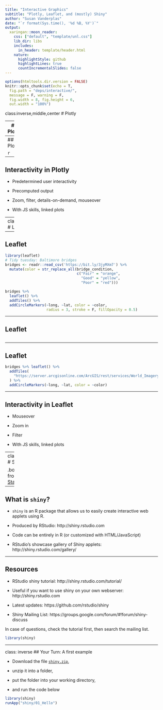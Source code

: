 ```yaml
---
title: "Interactive Graphics"
subtitle: "Plotly, Leaflet, and (mostly) Shiny"
author: "Susan Vanderplas"
date: "`r format(Sys.time(), '%d %B, %Y')`"
output:
  xaringan::moon_reader:
    css: ["default", "template/unl.css"]
    lib_dir: libs
    includes:
      in_header: template/header.html
    nature:
      highlightStyle: github
      highlightLines: true
      countIncrementalSlides: false
---
```


```r
options(htmltools.dir.version = FALSE)
knitr::opts_chunk$set(echo = T, 
  fig.path = "deps/interactive/",
  message = F, warning = F, 
  fig.width = 8, fig.height = 6, 
  out.width = "100%")
```

class:inverse,middle,center
# Plotly

---
## Plotly

```r
library(palmerpenguins)
library(tidyverse)
library(plotly)

p <- penguins %>%
  ggplot(aes(x = species, y = body_mass_g)) + 
  geom_boxplot() + 
  coord_flip()
ggplotly(p)

```

---
## Plotly

```r
```

---

## Interactivity in Plotly

- Predetermined user interactivity

- Precomputed output

- Zoom, filter, details-on-demand, mouseover

- With JS skills, linked plots


---
class:inverse,middle,center
# Leaflet

---

## Leaflet

```r
library(leaflet)
# Tidy tuesday: Baltimore bridges
bridges <- readr::read_csv('https://bit.ly/3jyMXm7') %>% 
  mutate(color = str_replace_all(bridge_condition,
                                 c("Fair" = "orange", 
                                   "Good" = "yellow", 
                                   "Poor" = "red"))) 

bridges %>%
  leaflet() %>%
  addTiles() %>%
  addCircleMarkers(~long, ~lat, color = ~color, 
                   radius = 3, stroke = F, fillOpacity = 0.5)
```

---

## Leaflet


```r
```

---

## Leaflet

```r
bridges %>% leaflet() %>%
  addTiles(
    "https://server.arcgisonline.com/ArcGIS/rest/services/World_Imagery/MapServer/tile/{z}/{y}/{x}"
  ) %>% 
  addCircleMarkers(~long, ~lat, color = ~color)
```


---

## Interactivity in Leaflet

- Mouseover

- Zoom in

- Filter

- With JS skills, linked plots

---
class:inverse,middle,center
# Shiny

.bottom[Slides modified from [Stat 585 at Iowa State](https://stat585-at-isu.github.io/materials-2019/10_interactive/01_shiny.html)]

---

## What is `shiny`?

- `shiny` is an R package that allows us to easily create interactive web applets using R. 

- Produced by RStudio: http://shiny.rstudio.com

- Code can be entirely in R (or customized with HTML/JavaScript)

- RStudio's showcase gallery of Shiny applets: http://shiny.rstudio.com/gallery/

---

## Resources

- RStudio shiny tutorial: http://shiny.rstudio.com/tutorial/

- Useful if you want to use shiny on your own webserver: http://shiny.rstudio.com

- Latest updates: https://github.com/rstudio/shiny

- Shiny Mailing List: https://groups.google.com/forum/#!forum/shiny-discuss

In case of questions, check the tutorial first, then search the mailing list.



```r
library(shiny)
```

---
class: inverse
## Your Turn: A first example

- Download the file [`shiny.zip`](deps/shiny.zip), 

- unzip it into a folder,  

- put the folder into your working directory,

- and run the code below

```r
library(shiny)
runApp("shiny/01_Hello")
```
